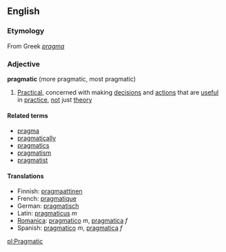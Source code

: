 ==English==
===Etymology===
From Greek ''[[pragma]]''

=== Adjective ===
'''pragmatic''' (more pragmatic, most pragmatic)

#[[Practical]], concerned with making [[decision]]s and [[action]]s that are [[useful]] in [[practice]], [[not]] just [[theory]]

====Related terms====
*[[pragma]]
*[[pragmatically]]
*[[pragmatics]]
*[[pragmatism]]
*[[pragmatist]]

==== Translations ====
*Finnish: [[pragmaattinen]]
*French: [[pragmatique]]
*German: [[pragmatisch]]
*Latin: [[pragmaticus]] ''m''
*[[Romanica]]: [[pragmatico]] ''m'', [[pragmatica]] ''f''
*Spanish: [[pragmatico]] ''m'', [[pragmatica]] ''f''

[[pl:Pragmatic]]